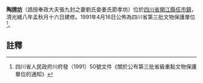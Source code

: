 {{msg:四川省文物保護單位
|名稱 = 陶[[牌坊|牌坊]]
|編號 = 61
|圖片 = 任市陶牌坊照片.jpg
|級別 = S3
|分類 = 
|時代 = [[清代|清代]]
|地点 = [[四川省|四川省]][[開江縣|開江縣]][[任市鎮|任市鎮]]
|坐標 =
|登錄 = 1991年4月16日
}}
{{msg:四川省文物保護單位
|名稱 = 開江牌坊
|編號 = 723
|圖片 = 
|級別 = 106
|分類 = 
|時代 = [[清代|清代]]
|地点 = [[四川省|四川省]][[開江縣|開江縣]]
|坐標 =
|登錄 = 2006年5月25日
}}
'''陶[[牌坊|牌坊]]'''（誥授奉政大夫張九封之妻劉氏妾姜氏節孝坊）位於[[四川省|四川省]][[開江縣|開江縣]][[任市鎮|任市鎮]]，清光緒八年孟秋月十六日建修。1991年4月16日公佈為四川省第三批文物保護單位<ref>四川省人民政府川府發（1991）50號文件《關於公布第三批省級重點文物保護單位的通知》</ref>。

==註釋==
{{reflist}}
{{文物保護單位小作品}}